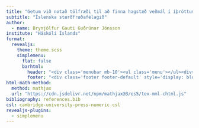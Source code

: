 ```yaml
---
title: "Getum við notað tölfræði til að finna hagstæð veðmál í íþróttum?"
subtitle: "Íslenska stærðfræðafélagið"
author:
  - name: Brynjólfur Gauti Guðrúnar Jónsson
institute: "Háskóli Íslands"
format: 
  revealjs:
    theme: theme.scss
    simplemenu:
      flat: false
      barhtml:
        header: "<div class='menubar mb-10'><ul class='menu'></ul><div>"
        footer: "<div class='footer footer-default' style='display: block;'> <a href='https://bggj.is/stae_sep_2025' target='_blank'>bggj.is/stae_sep_2025</a></div>"
html-math-method:
  method: mathjax
  url: "https://cdn.jsdelivr.net/npm/mathjax@3/es5/tex-mml-chtml.js"
bibliography: references.bib
csl: cambridge-university-press-numeric.csl
revealjs-plugins:
  - simplemenu
---
```


